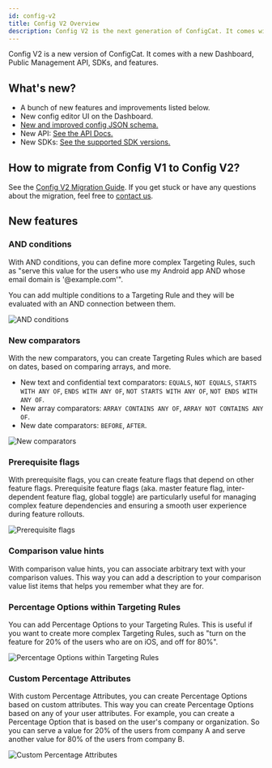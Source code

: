 ```yaml
---
id: config-v2
title: Config V2 Overview
description: Config V2 is the next generation of ConfigCat. It comes with a new Dashboard, Public Management API, SDKs and features.
---
```


Config V2 is a new version of ConfigCat. It comes with a new Dashboard, Public Management API, SDKs, and features.

## What's new?

- A bunch of new features and improvements listed below.
- New config editor UI on the Dashboard.
- [New and improved config JSON schema.](https://github.com/configcat/config-json)
- New API: [See the API Docs.](/api/reference/configcat-public-management-api)
- New SDKs: [See the supported SDK versions.](../config-v2-sdk-compatibility)

## How to migrate from Config V1 to Config V2?

See the [Config V2 Migration Guide](../config-v2-migration-guide). If you get stuck or have any questions about the migration, feel free to [contact us](https://configcat.com/support/).

## New features

### AND conditions

With AND conditions, you can define more complex Targeting Rules, such as "serve this value for the users who use my Android app AND whose email domain is '@example.com'".

You can add multiple conditions to a Targeting Rule and they will be evaluated with an AND connection between them.

![AND conditions](/assets/config-v2/and-conditions.png)

### New comparators

With the new comparators, you can create Targeting Rules which are based on dates, based on comparing arrays, and more. 

- New text and confidential text comparators: `EQUALS`, `NOT EQUALS`, `STARTS WITH ANY OF`, `ENDS WITH ANY OF`, `NOT STARTS WITH ANY OF`, `NOT ENDS WITH ANY OF`.
- New array comparators: `ARRAY CONTAINS ANY OF`, `ARRAY NOT CONTAINS ANY OF`.
- New date comparators: `BEFORE`, `AFTER`.

![New comparators](/assets/config-v2/new-comparators.png)

### Prerequisite flags

With prerequisite flags, you can create feature flags that depend on other feature flags. Prerequisite feature flags (aka. master feature flag, inter-dependent feature flag, global toggle) are particularly useful for managing complex feature dependencies and ensuring a smooth user experience during feature rollouts.

![Prerequisite flags](/assets/config-v2/prerequisite-flags.png)

### Comparison value hints

With comparison value hints, you can associate arbitrary text with your comparison values. This way you can add a description to your comparison value list items that helps you remember what they are for.

### Percentage Options within Targeting Rules

You can add Percentage Options to your Targeting Rules. This is useful if you want to create more complex Targeting Rules, such as "turn on the feature for 20% of the users who are on iOS, and off for 80%".

![Percentage Options within Targeting Rules](/assets/config-v2/percentage-options-within-targeting-rules.png)

### Custom Percentage Attributes

With custom Percentage Attributes, you can create Percentage Options based on custom attributes. This way you can create Percentage Options based on any of your user attributes. For example, you can create a Percentage Option that is based on the user's company or organization. So you can serve a value for 20% of the users from company A and serve another value for 80% of the users from company B.

![Custom Percentage Attributes](/assets/config-v2/custom-percentage-attributes.png)
